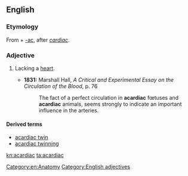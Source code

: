 ==English==

===Etymology===
From {{etyl|grc|en}} {{term|ἀκάρδιος||without a heart|sc=polytonic|tr=akardios|lang=grc}} + [[-ac]], after ''[[cardiac]]''.

===Adjective===
{{head|en}}

# {{context|medicine|lang=en}} Lacking a [[heart]].
#* '''1831:''' Marshall Hall, ''A Critical and Experimental Essay on the Circulation of the Blood'', p. 76
#*: The fact of a perfect circulation in '''acardiac''' fœtuses and '''acardiac''' animals, seems strongly to indicate an important influence in the arteries.

====Derived terms====
* [[acardiac twin]]
* [[acardiac twinning]]

[[Category:en:Anatomy]]
[[Category:English adjectives]]

[[kn:acardiac]]
[[ta:acardiac]]